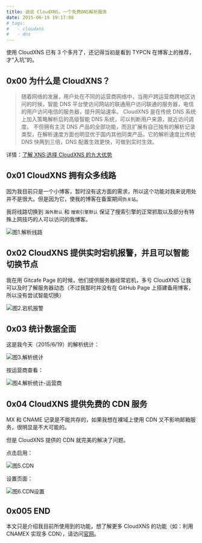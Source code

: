 ```yaml
---
title: 说说 CloudXNS，一个免费DNS解析服务
date: 2015-06-19 19:17:08
# tags:
#   - cloudxns
#   - dns
---
```


使用 CloudXNS 已有 3 个多月了，还记得当初是看到 TYPCN 在博客上的推荐，才“入坑”的。<!--more-->

## 0x00 为什么是 CloudXNS？

> 随着网络的发展，用户处在不同的运营商网络中，当用户跨运营商跨地区访问的时候，智能 DNS 平台使访问网站的联通用户访问联通的服务器，电信的用户访问电信的服务器，提升网站速率。
> CloudXNS 是在传统 DNS 系统上加入策略解析后的高级智能 DNS 系统，可以判断用户来源，就近访问调度。
> 不但拥有主流 DNS 产品的全部功能，而且扩展有自己独有的解析记录类型，在解析速度方面也明显优于国内其他同类产品，它的解析速度比传统 DNS 快两到三倍，DNS 配置生效更快，可做到实时生效。

详情：[了解 XNS:选择 CloudXNS 的九大优势](https://www.cloudxns.net/Index/AboutXns.html)

## 0x01 CloudXNS 拥有众多线路

因为我目前只是一个小博客，暂时没有这方面的需求，所以这个功能对我来说用处并不是很大。但是因为它，使我的博客在备案期间`伪关站`。

我将线路切换到 `海外默认` 和 `搜索引擎默认` 保证了搜索引擎的正常抓取以及部分有特殊上网技巧的人可以访问的我博客。

![图1.解析线路](./images/20150619193545.png)

## 0x02 CloudXNS 提供实时宕机报警，并且可以智能切换节点

我在用 Gitcafe Page 的时候，他们提供服务器经常宕机，多亏 CloudXNS 让我可以及时了解服务器动态（不过我那时并没有在 GitHub Page 上搭建备用博客，所以没有尝试智能切换）

![图2.宕机报警](./images/20150619194323.png)

## 0x03 统计数据全面

这是我今天（2015/6/19）的解析统计：

![图3.解析统计](./images/20150619201709.png)

按运营商查看：

![图4.解析统计-运营商](./images/20150619201855.png)

## 0x04 CloudXNS 提供免费的 CDN 服务

MX 和 CNAME 记录是不能共存的，如果我想在裸域上使用 CDN 又不影响邮箱服务，很明显是不大可能的。

但是 CloudXNS 提供的 CDN 就完美的解决了问题。

点击启用：

![图5.CDN](./images/20150619195945.png)

设置页面：

![图6.CDN设置](./images/20150619200117.png)

## 0x005 END

本文只是介绍我目前所使用到的功能，想了解更多 CloudXNS 的功能（如：利用 CNAMEX 实现多 CDN），请访问[官网](https://www.cloudxns.net/)。
